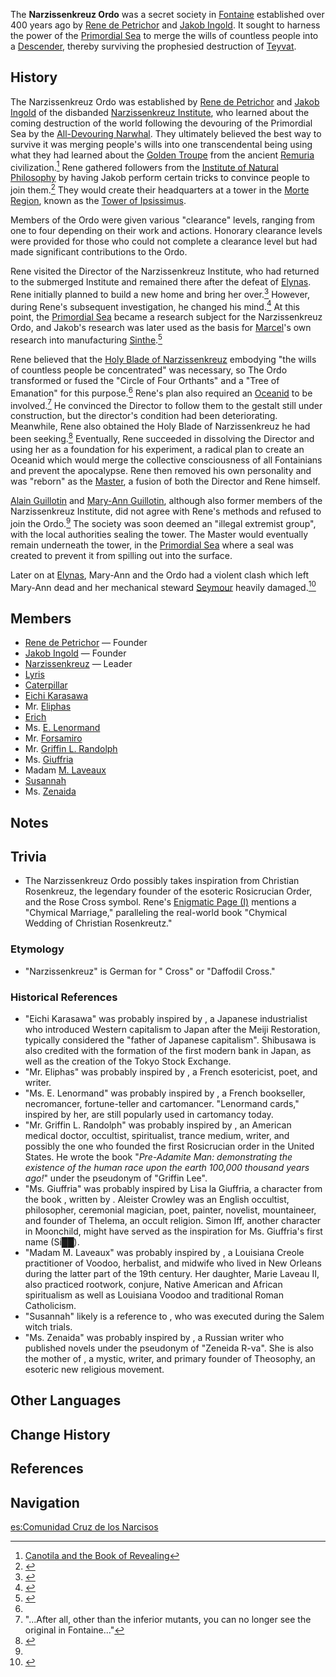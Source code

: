 {{For|the place|The Narzissenkreuz Ordo}}
{{Faction Infobox
|image        = The Formless Society Avatar.png
|caption      = Clockface of the [[Tower of Ipsissimus]], symbolising the Narzissenkreuz Ordo
|leader       = [[Narzissenkreuz]]
|subfaction   = 
|founder      = [[Rene de Petrichor]]<br>[[Jakob Ingold]]
|base         = [[Tower of Ipsissimus]], [[Morte Region]], [[Fontaine]]
|region       = Fontaine
}}
The '''Narzissenkreuz Ordo''' was a secret society in [[Fontaine]] established over 400 years ago by [[Rene de Petrichor]] and [[Jakob Ingold]]. It sought to harness the power of the [[Primordial Sea]] to merge the wills of countless people into a [[Descender]], thereby surviving the prophesied destruction of [[Teyvat]].

==History==
The Narzissenkreuz Ordo was established by [[Rene|Rene de Petrichor]] and [[Jakob|Jakob Ingold]] of the disbanded [[Narzissenkreuz Institute]], who learned about the coming destruction of the world following the devouring of the Primordial Sea by the [[All-Devouring Narwhal]]. They ultimately believed the best way to survive it was merging people's wills into one transcendental being using what they had learned about the [[Golden Troupe]] from the ancient [[Remuria]] civilization.<ref>[[Canotila and the Book of Revealing]]</ref> Rene gathered followers from the [[Institute of Natural Philosophy]] by having Jakob perform certain tricks to convince people to join them.<ref name="EP5">{{Ref/Item|Enigmatic Page (V)}}</ref> They would create their headquarters at a tower in the [[Morte Region]], known as the [[Tower of Ipsissimus]].

Members of the Ordo were given various "clearance" levels, ranging from one to four depending on their work and actions. Honorary clearance levels were provided for those who could not complete a clearance level but had made significant contributions to the Ordo.

Rene visited the Director of the Narzissenkreuz Institute, who had returned to the submerged Institute and remained there after the defeat of [[Elynas (NPC)|Elynas]]. Rene initially planned to build a new home and bring her over.<ref>{{Ref/Item|Enigmatic Page (VII)}}</ref> However, during Rene's subsequent investigation, he changed his mind.<ref name="Page8">{{Ref/Item|Enigmatic Page (VIII)}}</ref> At this point, the [[Primordial Sea]] became a research subject for the Narzissenkreuz Ordo, and Jakob's research was later used as the basis for [[Marcel]]'s own research into manufacturing [[Sinthe]].<ref>{{Ref/Quest|When All Return to the Waters}}</ref>

Rene believed that the [[Holy Blade of Narzissenkreuz]] embodying "the wills of countless people be concentrated" was necessary, so The Ordo transformed or fused the "Circle of Four Orthants" and a "Tree of Emanation" for this purpose.<ref name="Page8" /> Rene's plan also required an [[Oceanid]] to be involved.<ref group="Note">"...After all, other than the inferior mutants, you can no longer see the original in Fontaine..."</ref> He convinced the Director to follow them to the gestalt still under construction, but the director's condition had been deteriorating. Meanwhile, Rene also obtained the Holy Blade of Narzissenkreuz he had been seeking.<ref>{{Ref/Item|Enigmatic Page (IX)}}</ref> Eventually, Rene succeeded in dissolving the Director and using her as a foundation for his experiment, a radical plan to create an Oceanid which would merge the collective consciousness of all Fontainians and prevent the apocalypse. Rene then removed his own personality and was "reborn" as the [[Master]], a fusion of both the Director and Rene himself.

[[Alain Guillotin]] and [[Mary-Ann Guillotin]], although also former members of the Narzissenkreuz Institute, did not agree with Rene's methods and refused to join the Ordo.<ref name="EP5" /> The society was soon deemed an "illegal extremist group", with the local authorities sealing the tower. The Master would eventually remain underneath the tower, in the [[Primordial Sea]] where a seal was created to prevent it from spilling out into the surface.

Later on at [[Elynas]], Mary-Ann and the Ordo had a violent clash which left Mary-Ann dead and her mechanical steward [[Seymour]] heavily damaged.<ref>{{Ref/Quest|Limner, Dreamer, and Robotic Dog}}</ref>

==Members==
* [[Rene de Petrichor]] &mdash; Founder
* [[Jakob Ingold]] &mdash; Founder
* [[Narzissenkreuz]] &mdash; Leader
* [[Lyris]]
* [[Caterpillar]]
* [[Eichi Karasawa]]
* Mr. [[Eliphas]]
* [[Erich]]
* Ms. [[E. Lenormand]]
* Mr. [[Forsamiro]]
* Mr. [[Griffin L. Randolph]]
* Ms. [[Giuffria]]
* Madam [[M. Laveaux]]
* [[Susannah]]
* Ms. [[Zenaida]]

==Notes==
{{Reflist|note=1}}

==Trivia==
* The Narzissenkreuz Ordo possibly takes inspiration from Christian Rosenkreuz, the legendary founder of the esoteric Rosicrucian Order, and the Rose Cross symbol. Rene's [[Enigmatic Page (I)]] mentions a "Chymical Marriage," paralleling the real-world book "Chymical Wedding of Christian Rosenkreutz."

===Etymology===
* "Narzissenkreuz" is German for "{{w|Narcissus (plant)|Narcissus}} Cross" or "Daffodil Cross."

===Historical References===
* "Eichi Karasawa" was probably inspired by {{w|Shibusawa Eiichi}}, a Japanese industrialist who introduced Western capitalism to Japan after the Meiji Restoration, typically considered the "father of Japanese capitalism". Shibusawa is also credited with the formation of the first modern bank in Japan, as well as the creation of the Tokyo Stock Exchange.
* "Mr. Eliphas" was probably inspired by {{W|Éliphas Lévi|Éliphas Lévi Zahed}}, a French esotericist, poet, and writer.
* "Ms. E. Lenormand" was probably inspired by {{W|Marie Anne Lenormand}}, a French bookseller, necromancer, fortune-teller and cartomancer. "Lenormand cards," inspired by her, are still popularly used in cartomancy today.
* "Mr. Griffin L. Randolph" was probably inspired by {{W|Paschal Beverly Randolph}}, an American medical doctor, occultist, spiritualist, trance medium, writer, and possibly the one who founded the first Rosicrucian order in the United States. He wrote the book "''Pre-Adamite Man: demonstrating the existence of the human race upon the earth 100,000 thousand years ago!''" under the pseudonym of "Griffin Lee".
* "Ms. Giuffria" was probably inspired by Lisa la Giuffria, a character from the book ''{{W|Moonchild (novel)|Moonchild}}'', written by {{W|Aleister Crowley}}. Aleister Crowley was an English occultist, philosopher, ceremonial magician, poet, painter, novelist, mountaineer, and founder of Thelema, an occult religion. Simon Iff, another character in Moonchild, might have served as the inspiration for Ms. Giuffria's first name (Si██).
* "Madam M. Laveaux" was probably inspired by {{W|Marie Laveau|Marie Catherine Laveau}}, a Louisiana Creole practitioner of Voodoo, herbalist, and midwife who lived in New Orleans during the latter part of the 19th century. Her daughter, Marie Laveau II, also practiced rootwork, conjure, Native American and African spiritualism as well as Louisiana Voodoo and traditional Roman Catholicism.
* "Susannah" likely is a reference to {{w|Susannah Martin}}, who was executed during the Salem witch trials.
* "Ms. Zenaida" was probably inspired by {{W|Yelena Hahn|Yelena Andreyevna Hahn von Rottenstern}}, a Russian writer who published novels under the pseudonym of "Zeneida R-va". She is also the mother of {{W|Helena Blavatsky}}, a mystic, writer, and primary founder of Theosophy, an esoteric new religious movement.

==Other Languages==
{{Other Languages
|en      = Narzissenkreuz Ordo
|zhs     = 水仙十字结社
|zhs_rm  = Shuǐxiān Shízì Jiéshè
|zht     = 水仙十字結社
|zht_rm  = Shuǐxiān Shízì Jiéshè
|zh_tl   = Narcissus Cross Society
|ja      = 水仙十字結社
|ja_rm   = Suisen Juuji Kessha
|ja_tl   = Narcissus Cross Society
|ko      = {{tt|수선화 십자 결사회|水仙花十字結社會}}
|ko_rm   = Suseonhwa Sibja Gyeolsahoe
|ko_tl   = Narcissus Cross Society
|es      = Comunidad Cruz de los Narcisos
|es_tl   = Cross of the Narcissus Community
|fr      = Ordo Narzissenkreuz
|fr_tl   = Narzissenkreuz Ordo
|ru      = Ордо Нарциссенкрейц
|ru_tl   = Narzissenkreuz Ordo
|th      = สมาคม Narzissenkreuz
|th_rm   = Samakhom Narzissenkreuz
|th_tl   = Narzissenkreuz Association
|vi      = Hội Narzissenkreuz
|vi_tl   = 
|de      = Narzissenkreuz-Verein
|de_tl   = Narzissenkreuz Association
|id      = Asosiasi Narzissenkreuz
|id_tl   = Narzissenkreuz Association
|pt      = Ordem da Cruz de Narcissus
|pt_tl   = Order of the Cross of Narcissus
|tr      = Nergis Haçı Derneği
|tr_tl   = Narcissus' Cross Society
|it      = L'Ordo Narzissenkreuz
|it_tl   = 
}}

==Change History==
{{Change History|introduced=4.0}}

==References==
{{Reflist}}

==Navigation==
{{Faction Navbox}}

[[es:Comunidad Cruz de los Narcisos]]